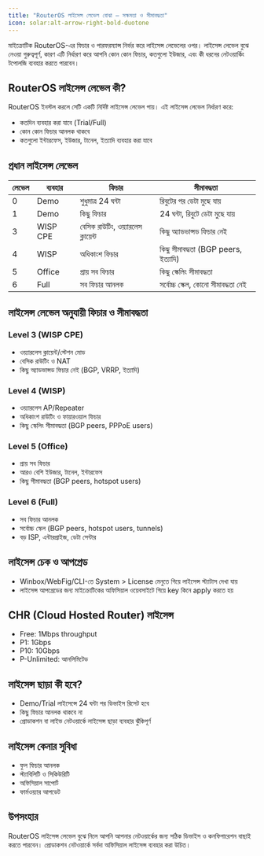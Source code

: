 ```yaml
---
title: "RouterOS লাইসেন্স লেভেল বোঝা – সক্ষমতা ও সীমাবদ্ধতা"
icon: solar:alt-arrow-right-bold-duotone
---
```


মাইক্রোটিক RouterOS-এর ফিচার ও পারফরম্যান্স নির্ভর করে লাইসেন্স লেভেলের ওপর। লাইসেন্স লেভেল বুঝে নেওয়া গুরুত্বপূর্ণ, কারণ এটি নির্ধারণ করে আপনি কোন কোন ফিচার, কতগুলো ইউজার, এবং কী ধরনের নেটওয়ার্কিং টপোলজি ব্যবহার করতে পারবেন।

## RouterOS লাইসেন্স লেভেল কী?

RouterOS ইনস্টল করলে সেটি একটি নির্দিষ্ট লাইসেন্স লেভেল পায়। এই লাইসেন্স লেভেল নির্ধারণ করে:
- কতদিন ব্যবহার করা যাবে (Trial/Full)
- কোন কোন ফিচার আনলক থাকবে
- কতগুলো ইন্টারফেস, ইউজার, টানেল, ইত্যাদি ব্যবহার করা যাবে

## প্রধান লাইসেন্স লেভেল

| লেভেল | ব্যবহার | ফিচার | সীমাবদ্ধতা |
|--------|---------|--------|-------------|
| 0      | Demo    | শুধুমাত্র 24 ঘন্টা | রিবুটের পর ডেটা মুছে যায় |
| 1      | Demo    | কিছু ফিচার | 24 ঘন্টা, রিবুটে ডেটা মুছে যায় |
| 3      | WISP CPE| বেসিক রাউটিং, ওয়্যারলেস ক্লায়েন্ট | কিছু অ্যাডভান্সড ফিচার নেই |
| 4      | WISP    | অধিকাংশ ফিচার | কিছু সীমাবদ্ধতা (BGP peers, ইত্যাদি) |
| 5      | Office  | প্রায় সব ফিচার | কিছু স্কেলিং সীমাবদ্ধতা |
| 6      | Full    | সব ফিচার আনলক | সর্বোচ্চ স্কেল, কোনো সীমাবদ্ধতা নেই |

## লাইসেন্স লেভেল অনুযায়ী ফিচার ও সীমাবদ্ধতা

### Level 3 (WISP CPE)
- ওয়্যারলেস ক্লায়েন্ট/স্টেশন মোড
- বেসিক রাউটিং ও NAT
- কিছু অ্যাডভান্সড ফিচার নেই (BGP, VRRP, ইত্যাদি)

### Level 4 (WISP)
- ওয়্যারলেস AP/Repeater
- অধিকাংশ রাউটিং ও ফায়ারওয়াল ফিচার
- কিছু স্কেলিং সীমাবদ্ধতা (BGP peers, PPPoE users)

### Level 5 (Office)
- প্রায় সব ফিচার
- আরও বেশি ইউজার, টানেল, ইন্টারফেস
- কিছু সীমাবদ্ধতা (BGP peers, hotspot users)

### Level 6 (Full)
- সব ফিচার আনলক
- সর্বোচ্চ স্কেল (BGP peers, hotspot users, tunnels)
- বড় ISP, এন্টারপ্রাইজ, ডেটা সেন্টার

## লাইসেন্স চেক ও আপগ্রেড
- Winbox/WebFig/CLI-তে System > License মেনুতে গিয়ে লাইসেন্স স্ট্যাটাস দেখা যায়
- লাইসেন্স আপগ্রেডের জন্য মাইক্রোটিকের অফিসিয়াল ওয়েবসাইটে গিয়ে key কিনে apply করতে হয়

## CHR (Cloud Hosted Router) লাইসেন্স
- Free: 1Mbps throughput
- P1: 1Gbps
- P10: 10Gbps
- P-Unlimited: আনলিমিটেড

## লাইসেন্স ছাড়া কী হবে?
- Demo/Trial লাইসেন্সে 24 ঘন্টা পর ডিভাইস রিসেট হবে
- কিছু ফিচার আনলক থাকবে না
- প্রোডাকশন বা লাইভ নেটওয়ার্কে লাইসেন্স ছাড়া ব্যবহার ঝুঁকিপূর্ণ

## লাইসেন্স কেনার সুবিধা
- ফুল ফিচার আনলক
- স্ট্যাবিলিটি ও সিকিউরিটি
- অফিসিয়াল সাপোর্ট
- ফার্মওয়্যার আপডেট

## উপসংহার
RouterOS লাইসেন্স লেভেল বুঝে নিলে আপনি আপনার নেটওয়ার্কের জন্য সঠিক ডিভাইস ও কনফিগারেশন বাছাই করতে পারবেন। প্রোডাকশন নেটওয়ার্কে সর্বদা অফিসিয়াল লাইসেন্স ব্যবহার করা উচিত।
